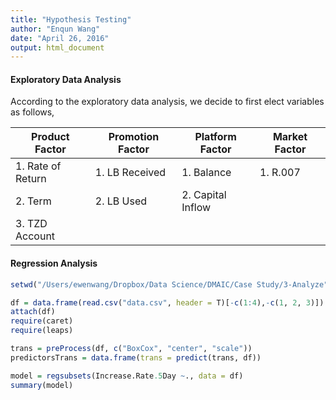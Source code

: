 ```yaml
---
title: "Hypothesis Testing"
author: "Enqun Wang"
date: "April 26, 2016"
output: html_document
---
```


#### Exploratory Data Analysis

According to the exploratory data analysis, we decide to first elect variables as follows,

|Product Factor |Promotion Factor |Platform Factor |Market Factor|
|--------|--------|--------|--------|
|1. Rate of Return |1. LB Received |1. Balance |1. R.007 |
|2. Term |2. LB Used |2. Capital Inflow | |
|3. TZD Account| | | |

#### Regression Analysis

```r
setwd("/Users/ewenwang/Dropbox/Data Science/DMAIC/Case Study/3-Analyze")

df = data.frame(read.csv("data.csv", header = T)[-c(1:4),-c(1, 2, 3)])
attach(df)
require(caret)
require(leaps)

trans = preProcess(df, c("BoxCox", "center", "scale"))
predictorsTrans = data.frame(trans = predict(trans, df))

model = regsubsets(Increase.Rate.5Day ~., data = df)
summary(model)

```

